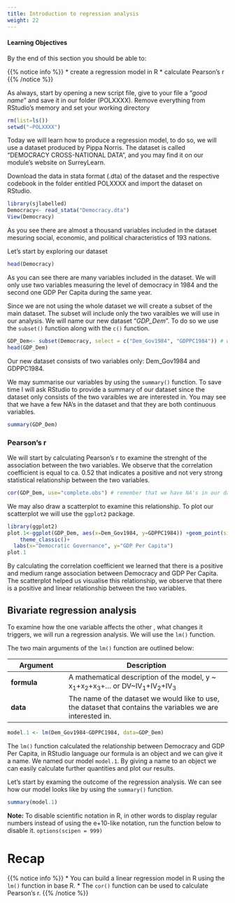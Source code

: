 ```yaml
---
title: Introduction to regression analysis 
weight: 22
---
```


#### Learning Objectives

By the end of this section you should be able to:

{{% notice info %}}
* create a regression model in R
* calculate Pearson's r
{{% /notice %}}

As always, start by opening a new script file, give to your file a "_good name_" and save it in our folder (POLXXXX). Remove everything from RStudio's memory and set your working directory

```r
rm(list=ls())
setwd("~POLXXXX")
```

Today we will learn how to produce a regression model, to do so, we will use a dataset produced by Pippa Norris. The dataset is called "DEMOCRACY CROSS-NATIONAL DATA", and you may find it on our module's website on SurreyLearn. 

Download the data in stata format (.dta) of the dataset and the respective codebook in the folder entitled POLXXXX and import the dataset on RStudio.

```r
library(sjlabelled)
Democracy<- read_stata("Democracy.dta")
View(Democracy)
```

As you see there are almost a thousand variables included in the dataset mesuring social, economic, and political characteristics of 193 nations.

Let's start by exploring our dataset

```r
head(Democracy)
```

As you can see there are many variables included in the dataset. We will only use two variables measuring the level of democracy in 1984 and the second one GDP Per Capita during the same year.

Since we are not using the whole dataset we will create a subset of the main dataset. The subset will include only the two varaibles we will use in our analysis. We will name our new dataset "_GDP_Dem_". To do so we use the `subset()` function along with the `c()` function. 

```r
GDP_Dem<- subset(Democracy, select = c("Dem_Gov1984", "GDPPC1984")) # we subset the dataset called "Democracy"
head(GDP_Dem)
```

Our new dataset consists of two variables only: Dem_Gov1984 and GDPPC1984.

We may summarise our variables by using the `summary()` function. To save time I will ask RStudio to provide a summary of our dataset since the dataset only consists of the two varaibles we are interested in. You may see that we have a few NA's in the dataset and that they are both continuous variables.

```r
summary(GDP_Dem)
```

### Pearson's r

We will start by calculating Pearson's r to examine the strenght of the association between the two variables. We observe that the correlation coefficient is equal to ca. $0.52$ that indicates a positive and not very strong statistical relationship between the two variables.

```r
cor(GDP_Dem, use="complete.obs") # remember that we have NA's in our dataset
```

We may also draw a scatterplot to examine this relationship. To plot our scatterplot we will use the `ggplot2` package. 

```r
library(ggplot2)
plot.1<-ggplot(GDP_Dem, aes(x=Dem_Gov1984, y=GDPPC1984)) +geom_point(size=3,colour="red") +
    theme_classic()+
  labs(x="Democratic Governance", y="GDP Per Capita")
plot.1
```

By calculating the correlation coefficient we learned that there is a positive and medium range association between Democracy and GDP Per Capita. The scatterplot helped us visualise this relationship, we observe that there is a positive and linear relationship between the two variables. 

## Bivariate regression analysis

To examine how the one variable affects the other , what changes it triggers, we will run a regression analysis. We will use the `lm()` function.

The two main arguments of the `lm()` function are outlined below:


Argument   | Description
-------|-------------------
**formula** | A mathematical description of the model, y ~ x<sub>1</sub>+x<sub>2</sub>+x<sub>3</sub>+... or DV~IV<sub>1</sub>+IV<sub>2</sub>+IV<sub>3</sub>
**data** | The name of the dataset we would like to use, the dataset that contains the variables we are interested in.


```r
model.1 <- lm(Dem_Gov1984~GDPPC1984, data=GDP_Dem)
```

The `lm()` function calculated the relationship between Democracy and GDP Per Capita, in RStudio language our formula is an object and we can give it a name. We named our model `model.1`. By giving a name to an object we can easily calculate further quantities and plot our results. 

Let's start by examing the outcome of the regression analysis. We can see how our model looks like by using the `summary()` function. 

```r
summary(model.1)
```
**Note:** To disable scientific notation in R, in other words to display regular numbers instead of using the e+10-like notation, run the function below to disable it. 
`options(scipen = 999)`

# Recap

{{% notice info %}}
* You can build a linear regression model in R using the `lm()` function in base R. 
* The `cor()` function can be used to calculate Pearson's r.
{{% /notice %}}


